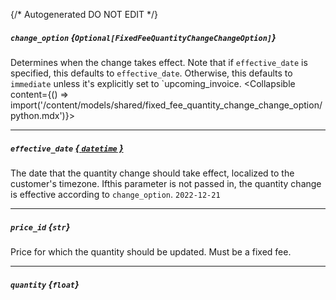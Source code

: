 {/* Autogenerated DO NOT EDIT  */}

##### `change_option` *{`Optional[FixedFeeQuantityChangeChangeOption]`}*
Determines when the change takes effect. Note that if `effective_date` is specified, this defaults to `effective_date`. Otherwise, this defaults to `immediate` unless it's explicitly set to `upcoming_invoice.
<Collapsible content={() => import('/content/models/shared/fixed_fee_quantity_change_change_option/python.mdx')}>
</Collapsible>

---
##### `effective_date` [*{ `datetime` }*](https://docs.python.org/3/library/datetime.html#datetime-objects)
The date that the quantity change should take effect, localized to the customer's timezone. Ifthis parameter is not passed in, the quantity change is effective according to `change_option`.
`2022-12-21`

---
##### `price_id` *{`str`}*
Price for which the quantity should be updated. Must be a fixed fee.

---
##### `quantity` *{`float`}*

